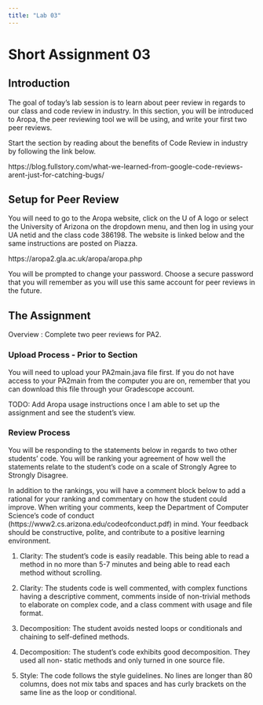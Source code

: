 ```yaml
---
title: "Lab 03"
---
```


# Short Assignment 03

## Introduction 

The goal of today's lab session is to learn about peer review in regards to our class
and code review in industry. In this section, you will be introduced to Aropa, the
peer reviewing tool we will be using, and write your first two peer reviews. 

Start the section by reading about the benefits of Code Review in industry by 
following the link below. 

https://blog.fullstory.com/what-we-learned-from-google-code-reviews-arent-just-for-catching-bugs/



## Setup for Peer Review 
You will need to go to the Aropa website, click on the U of A logo or select
the University of Arizona on the dropdown menu, and then log in using your UA
netid and the class code 386198. The website is linked below and the same 
instructions are posted on Piazza. 

https://aropa2.gla.ac.uk/aropa/aropa.php

You will be prompted to change your password. Choose a secure password that 
you will remember as you will use this same account for peer reviews in 
the future. 

## The Assignment
Overview : Complete two peer reviews for PA2. 

### Upload Process - Prior to Section 
You will need to upload your PA2main.java file first. If you do not have
access to your PA2main from the computer you are on, remember that you 
can download this file through your Gradescope account. 

TODO: Add Aropa usage instructions once I am able to set up the assignment and
see the student's view. 


### Review Process
You will be responding to the statements below in regards to two other
students' code. You will be ranking your agreement of how well the statements 
relate to the student's code on a scale of Strongly Agree to Strongly Disagree.

In addition to the rankings, you will have a comment block below to add a
rational for your ranking and commentary on how the student could improve. 
When writing your comments, keep the Department of Computer Science's code of 
conduct (https://www2.cs.arizona.edu/codeofconduct.pdf) in mind. Your feedback 
should be constructive, polite, and contribute to a positive learning environment. 

1.	Clarity: The student's code is easily readable. This being able to read a method
	in no more than 5-7 minutes and being able to read each method without scrolling.
     
2.	Clarity: The students code is well commented, with complex functions having a 
	descriptive comment, comments inside of non-trivial methods to elaborate on 
	complex code, and a class comment with usage and file format. 

3.	Decomposition: The student avoids nested loops or conditionals and chaining to 
	self-defined methods. 
	
4.	Decomposition: The student's code exhibits good decomposition. They used all non-
	static methods and only turned in one source file.

5.	Style: The code follows the style guidelines. No lines are longer than 80 columns, does 
	not mix tabs and spaces and has curly brackets on the same line as the loop or conditional. 
	

